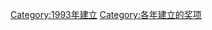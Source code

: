 {{cat topic in year| topic=建立的奖项|year=1993}}
[[Category:1993年建立|Category:1993年建立]]
[[Category:各年建立的奖项|Category:各年建立的奖项]]